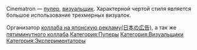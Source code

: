 {{Инфобокс для пуперов
|title2=Cinematron
|другие_ники=Anton.чиque
|image3=[[Файл:Cinematron.jpg|left]]
|сферы_творчества=RYTP, 3D моделирование
|год_начала=13 сент. 2013 г.
|image4=
|имя_фамилия=Антон
|дата_рождения=15 октября
|место_проживания=
|ссылки=
*[https://www.youtube.com/channel/UCswNAhhsm1RSeb3E3n9XgUQ Канал]
*[https://www.youtube.com/channel/UCSj7sPeBFp5pXX39JOlNmxA Альт]
*[https://vk.com/cnmtrnpubl Группа ВК]
*[https://soundcloud.com/cinematron Soundcloud]
}}Cinematron — [[Пуперы|пупер]], [[Визуальщики|визуальщик]]. Характерной чертой стиля является большое использование трехмерных визуалок.

Организатор [https://youtu.be/xp-AvETQmN4 коллаба на японскую рекламу(日本の広告)], а так же [https://youtu.be/l4ddzevXZJ8 пятиминутного коллаба].[[Категория:Пуперы]]
[[Категория:Визуальщики]]
[[Категория:Экспериментаторы]]